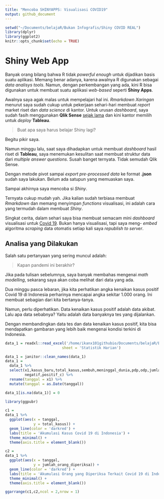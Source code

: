 ```yaml
---
title: "Mencoba SHINYAPPS: Visualisasi COVID19"
output: github_document
---
```


```r
setwd("~/Documents/belajaR/Bukan Infografis/Shiny COVID REAL")
library(dplyr)
library(ggplot2)
knitr::opts_chunk$set(echo = TRUE)
```

# Shiny Web App

Banyak orang bilang bahwa R tidak _powerful enough_ untuk dijadikan basis suatu aplikasi. Memang benar adanya, karena awalnya R digunakan sebagai _data analisys tools_. Namun, dengan perkembangan yang ada, kini R bisa digunakan untuk membuat suatu aplikasi _web-based_ seperti __Shiny Apps__.

Awalnya saya agak malas untuk mempelajari hal ini. _Rmarkdown Xaringan_ menurut saya sudah cukup untuk pekerjaan sehari-hari membuat _report_ market riset dan _data science_ di kantor. Untuk urusan _dashboard_, saya sudah fasih menggunakan __Qlik Sense__ [sejak lama](https://passingthroughresearcher.wordpress.com/2015/06/22/big-data-series-your-big-data-project-starts-with-your-own-data/) dan kini kantor memilih untuk _deploy_ __Tableau__.

> Buat apa saya harus belajar Shiny lagi?

Begitu pikir saya.

Namun minggu lalu, saat saya dihadapkan untuk membuat _dashboard_ hasil riset di __Tableau__, saya menemukan kesulitan saat membuat struktur data dari _multiple answer questions_. Susah banget ternyata. Tidak semudah Qlik Sense. 

Dengan metode pivot sampai _export pre-processed data_ ke format __.json__ sudah saya lakukan. Belum ada satupun yang memuaskan saya.

Sampai akhirnya saya mencoba si _Shiny_.

Ternyata cukup mudah yah. Jika kalian sudah terbiasa membuat _Rmarkdown_ dan memang menyimpan _functions_ visualisasi, ini adalah cara yang termudah dalam membuat _Shiny_.

Singkat cerita, dalam sehari saya bisa membuat semacam mini _dashboard_ visualisasi untuk [Covid 19](https://ikanx.shinyapps.io/covid_19/). Bukan hanya visualisasi, tapi saya meng- _embed_ algoritma _scraping_ data otomatis setiap kali saya _republish to server_.

## Analisa yang Dilakukan

Salah satu pertanyaan yang sering muncul adalah:

> Kapan pandemi ini berakhir?

Jika pada tulisan sebelumnya, saya banyak membahas mengenai _math modelling_, sekarang saya akan coba melihat dari data yang ada.

Dua minggu pasca lebaran, jika kita perhatikan angka kenaikan kasus positif Covid 19 di Indonesia perharinya mencapai angka sekitar 1.000 orang. Ini membuat sebagian dari kita bertanya-tanya.

Namun, perlu diperhatikan. Data kenaikan kasus positif adalah data akibat. Lalu apa data sebabnya? Yaitu adalah data banyaknya tes yang dijalankan.

Dengan membandingkan data tes dan data kenaikan kasus positif, kita bisa mendapatkan gambaran yang lebih baik mengenai kondisi terkini di Indonesia.

```r
data_1 = readxl::read_excel('/home/ikanx101githubio/Documents/belajaR/Bukan Infografis/Shiny COVID REAL/realshinycovid/DaMen/COVID-19 di Indonesia @kawalcovid19.xlsx',
                          sheet = 'Statistik Harian')

data_1 = janitor::clean_names(data_1)
data_1 = 
  data_1 %>% 
  select(x1,kasus_baru,total_kasus,sembuh,meninggal_dunia,pdp,odp,jumlah_orang_diperiksa,
         negatif,positif_c) %>% 
  rename(tanggal = x1) %>% 
  mutate(tanggal = as.Date(tanggal))

data_1[is.na(data_1)] = 0

library(ggpubr)

c1 = 
data_1 %>% 
  ggplot(aes(x = tanggal,
             y = total_kasus)) +
  geom_line(color = 'darkred') +
  labs(title = 'Akumulasi Kasus Covid 19 di Indonesia') +
  theme_minimal() +
  theme(axis.title = element_blank())

c2 = 
data_1 %>% 
  ggplot(aes(x = tanggal,
             y = jumlah_orang_diperiksa)) +
  geom_line(color = 'darkred') +
  labs(title = 'Akumulasi Orang yang Diperiksa Terkait Covid 19 di Indonesia') +
  theme_minimal() +
  theme(axis.title = element_blank())

ggarrange(c1,c2,ncol = 2,nrow = 1)
```